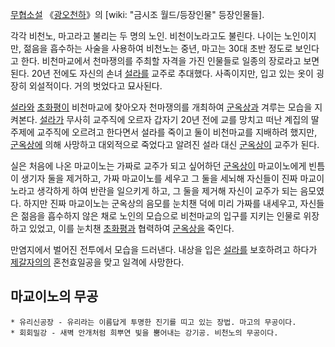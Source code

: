 [[무협소설]] 《[[광오천하]]》의 [wiki: "금시조 월드/등장인물" 등장인물들].

각각 비천노, 마고라고 불리는 두 명의 노인. 비천이노라고도 불린다. 나이는 노인이지만, 젊음을 흡수하는 사술을 사용하여 비천노는 중년, 마고는 30대 초반 정도로 보인다고 한다. 비천마교에서 천마쟁의를 주최할 자격을 가진 인물들로 일종의 장로라고 보면 된다. 20년 전에도 자신의 손녀 [[설라]]를 교주로 추대했다. 사족이지만, 입고 있는 옷이 굉장히 외설적이다. 거의 벗었다고 묘사된다.

[[설라]]와 [[초화평]]이 비천마교에 찾아오자 천마쟁의를 개최하여 [[군옥상]]과 겨루는 모습을 지켜본다. [[설라]]가 무사히 교주직에 오르자 갑자기 20년 전에 교를 망치고 떠난 계집의 딸 주제에 교주직에 오르려고 한다면서 설라를 죽이고 둘이 비천마교를 지배하려 했지만, [[군옥상]]에 의해 사망하고 대외적으로 죽었다고 알려진 설라 대신 [[군옥상]]이 교주가 된다.

실은 처음에 나온 마교이노는 가짜로 교주가 되고 싶어하던 [[군옥상]]이 마교이노에게 빈틈이 생기자 둘을 제거하고, 가짜 마교이노를 세우고 그 둘을 세뇌해 자신들이 진짜 마교이노라고 생각하게 하여 반란을 일으키게 하고, 그 둘을 제거해 자신이 교주가 되는 음모였다. 하지만 진짜 마교이노는 군옥상의 음모를 눈치챈 덕에 미리 가짜를 내세우고, 자신들은 젊음을 흡수하지 않은 채로 노인의 모습으로 비천마교의 입구를 지키는 인물로 위장하고 있었고, 이를 눈치챈 [[초화평]]과 협력하여 [[군옥상]]을 죽인다.

만염지에서 벌어진 전투에서 모습을 드러낸다. 내상을 입은 [[설라]]를 보호하려고 하다가 [[제갈자의]]의 혼천효일공을 맞고 일격에 사망한다.
== 마교이노의 무공 ==
 * 유리신공장 - 유리라는 이름답게 투명한 진기를 띠고 있는 장법. 마고의 무공이다.
 * 회회밀강 - 새벽 안개처럼 희뿌연 빛을 뿜어내는 강기공. 비천노의 무공이다.

